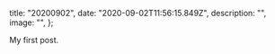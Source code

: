 
  title: "20200902",
  date: "2020-09-02T11:56:15.849Z",
  description: "",
  image: "",
};

My first post.

